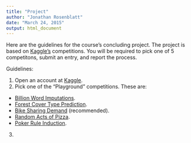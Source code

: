 ```yaml
---
title: "Project"
author: "Jonathan Rosenblatt"
date: "March 24, 2015"
output: html_document
---
```


Here are the guidelines for the course's concluding project.
The project is based on [Kaggle's]() competitions.
You will be required to pick one of $5$ competitons, submit an entry, and report the process.

Guidelines:

1. Open an account at [Kaggle](https://www.kaggle.com/).
2. Pick one of the "Playground" competitions. These are: 
  - [Billion Word Imputations](https://www.kaggle.com/c/billion-word-imputation).
  - [Forest Cover Type Prediction](https://www.kaggle.com/c/forest-cover-type-prediction).
  - [Bike Sharing Demand](https://www.kaggle.com/c/bike-sharing-demand) (recommended). 
  - [Random Acts of Pizza](https://www.kaggle.com/c/random-acts-of-pizza).
  - [Poker Rule Induction](https://www.kaggle.com/c/poker-rule-induction).
3. 